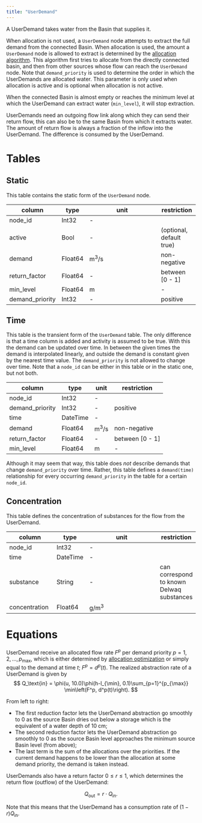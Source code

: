 ```yaml
---
title: "UserDemand"
---
```


A UserDemand takes water from the Basin that supplies it.

When allocation is not used, a `UserDemand` node attempts to extract the full demand from the connected Basin.
When allocation is used, the amount a `UserDemand` node is allowed to extract is determined by the [allocation algorithm](../../concept/allocation.qmd).
This algorithm first tries to allocate from the directly connected basin, and then from other sources whose flow can reach the `UserDemand` node.
Note that `demand_priority` is used to determine the order in which the UserDemands are allocated water.
This parameter is only used when allocation is active and is optional when allocation is not active.

When the connected Basin is almost empty or reaches the minimum level at which the UserDemand can extract water (`min_level`), it will stop extraction.

UserDemands need an outgoing flow link along which they can send their return flow, this can also be to the same Basin from which it extracts water.
The amount of return flow is always a fraction of the inflow into the UserDemand.
The difference is consumed by the UserDemand.

# Tables

## Static

This table contains the static form of the `UserDemand` node.

column          | type    | unit                  | restriction
--------------- | ------- | ----------------------| -----------
node_id         | Int32   | -                     |
active          | Bool    | -                     | (optional, default true)
demand          | Float64 | $\text{m}^3/\text{s}$ | non-negative
return_factor   | Float64 | -                     | between [0 - 1]
min_level       | Float64 | $\text{m}$            | -
demand_priority | Int32   | -                     | positive

## Time

This table is the transient form of the `UserDemand` table.
The only difference is that a time column is added and activity is assumed to be true.
With this the demand can be updated over time. In between the given times the
demand is interpolated linearly, and outside the demand is constant given by the
nearest time value.
The `demand_priority` is not allowed to change over time.
Note that a `node_id` can be either in this table or in the static one, but not both.

column          | type     | unit                  | restriction
-------------   | -------- | --------------------- | -----------
node_id         | Int32    | -                     |
demand_priority | Int32    | -                     | positive
time            | DateTime | -                     |
demand          | Float64  | $\text{m}^3/\text{s}$ | non-negative
return_factor   | Float64  | -                     | between [0 - 1]
min_level       | Float64  | $\text{m}$            | -

::: {.callout-note}
Although it may seem that way, this table does *not* describe demands that change `demand_priority` over time. Rather, this table defines a `demand(time)` relationship for every occurring `demand_priority` in the table for a certain `node_id`.
:::

## Concentration
This table defines the concentration of substances for the flow from the UserDemand.

column         | type     | unit                  | restriction
-------------- | -------- | --------------------- | -----------
node_id        | Int32    | -                     |
time           | DateTime | -                     |
substance      | String   | -                     | can correspond to known Delwaq substances
concentration  | Float64  | $\text{g}/\text{m}^3$ |

# Equations

UserDemand receive an allocated flow rate $F^p$ per demand priority $p=1,2,\ldots, p_{\max}$, which is either determined by [allocation optimization](/concept/allocation.qmd) or simply equal to the demand at time $t$; $F^p = d^p(t)$.
The realized abstraction rate of a UserDemand is given by
$$
    Q_\text{in} = \phi(u, 10.0)\phi(h-l_{\min}, 0.1)\sum_{p=1}^{p_{\max}} \min\left(F^p, d^p(t)\right).
$$

From left to right:

- The first reduction factor lets the UserDemand abstraction go smoothly to $0$ as the source Basin dries out below a storage which is the equivalent of a water depth of $10 \;\text{cm}$;
- The second reduction factor lets the UserDemand abstraction go smoothly to $0$ as the source Basin level approaches the minimum source Basin level (from above);
- The last term is the sum of the allocations over the priorities.
  If the current demand happens to be lower than the allocation at some demand priority, the demand is taken instead.

UserDemands also have a return factor $0 \le r \le 1$, which determines the return flow (outflow) of the UserDemand:

$$
Q_\text{out} = r \cdot Q_\text{in}.
$$

Note that this means that the UserDemand has a consumption rate of $(1-r)Q_\text{in}$.
